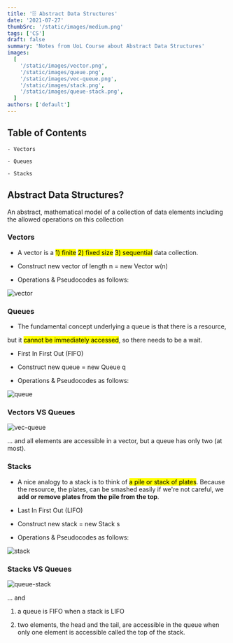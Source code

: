 ```yaml
---
title: '🗄️ Abstract Data Structures'
date: '2021-07-27'
thumbSrc: '/static/images/medium.png'
tags: ['CS']
draft: false
summary: 'Notes from UoL Course about Abstract Data Structures'
images:
  [
    '/static/images/vector.png',
    '/static/images/queue.png',
    '/static/images/vec-queue.png',
    '/static/images/stack.png',
    '/static/images/queue-stack.png',
  ]
authors: ['default']
---
```


## Table of Contents

```
- Vectors

- Queues

- Stacks
```

## Abstract Data Structures?

An abstract, mathematical model of a collection of data elements including the allowed operations on this collection

### Vectors

- A vector is a <mark>1) finite</mark> <mark>2) fixed size</mark> <mark>3) sequential</mark> data collection.

- Construct new vector of length n = new Vector w(n)

- Operations & Pseudocodes as follows:

![vector](/static/images/vector.png)

### Queues

- The fundamental concept underlying a queue is that there is a resource,

but it <mark>cannot be immediately accessed</mark>, so there needs to be a wait.

- First In First Out (FIFO)

- Construct new queue = new Queue q

- Operations & Pseudocodes as follows:

![queue](/static/images/queue.png)

### Vectors VS Queues

![vec-queue](/static/images/vec-queue.png)

... and all elements are accessible in a vector, but a queue has only two (at most).

### Stacks

- A nice analogy to a stack is to think of <mark>a pile or stack of plates</mark>. Because the resource, the plates, can be smashed easily if we\'re not careful, we **add or remove plates from the pile from the top**.

- Last In First Out (LIFO)

- Construct new stack = new Stack s

- Operations & Pseudocodes as follows:

![stack](/static/images/stack.png)

### Stacks VS Queues

![queue-stack](/static/images/queue-stack.png)

... and

1. a queue is FIFO when a stack is LIFO

2. two elements, the head and the tail, are accessible in the queue when only one element is accessible called the top of the stack.
